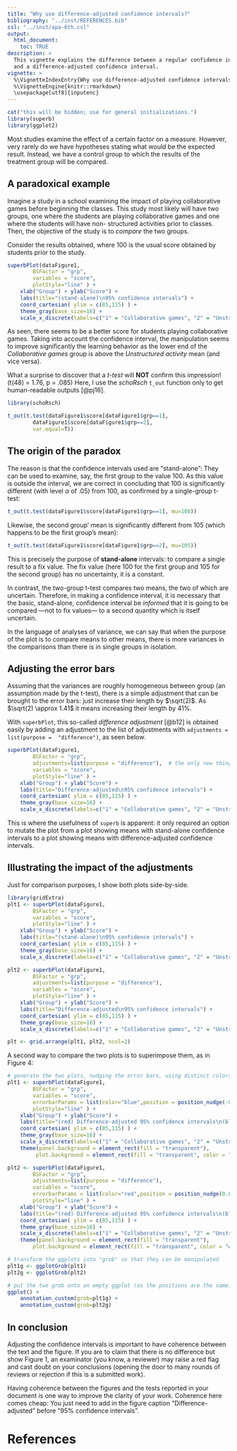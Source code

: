 ```yaml
---
title: "Why use difference-adjusted confidence intervals?"
bibliography: "../inst/REFERENCES.bib"
csl: "../inst/apa-6th.csl"
output: 
  html_document:
    toc: TRUE
description: >
  This vignette explains the difference between a regular confidence interval
  and a difference-adjusted confidence interval.
vignette: >
  %\VignetteIndexEntry{Why use difference-adjusted confidence intervals?}
  %\VignetteEngine{knitr::rmarkdown}
  \usepackage[utf8]{inputenc}
---
```



```r
cat("this will be hidden; use for general initializations.")
library(superb)
library(ggplot2)
```

Most studies examine the effect of a certain factor on a measure. However, very rarely 
do we have hypotheses stating what would be the expected result. Instead, we have a 
control group to which the results of the treatment group will be compared.

## A paradoxical example

Imagine a study in a school examining the impact of playing collaborative games 
before beginning the classes. This study most likely will have two groups, one where
the students are playing collaborative games and one where the students will have non-
structured activities prior to classes. Then, the objective of the study is to
*compare* the two groups.

Consider the results obtained, where 100 is the usual score obtained by students prior 
to the study.

```r
superbPlot(dataFigure1, 
        BSFactor = "grp", 
        variables = "score", 
        plotStyle="line" ) + 
    xlab("Group") + ylab("Score") + 
    labs(title="(stand-alone)\n95% confidence intervals") +
    coord_cartesian( ylim = c(85,115) ) +
    theme_gray(base_size=16) +
    scale_x_discrete(labels=c("1" = "Collaborative games", "2" = "Unstructured activity"))
```

As seen, there seems to be a better score for students playing collaborative games. 
Taking into account the confidence interval, the manipulation seems to improve
significantly the learning behavior as the lower end of the *Collaborative games* group
is above the *Unstructured activity* mean (and vice versa).

What a surprise to discover that a *t-test* will **NOT** confirm this impression! (t(48) = 1.76, p = .085) Here, 
I use the *schoRsch* ``t_out`` function only to get human-readable outputs [@pj16].

```r
library(schoRsch)

t_out(t.test(dataFigure1$score[dataFigure1$grp==1], 
        dataFigure1$score[dataFigure1$grp==2],
        var.equal=T))
```

## The origin of the paradox 

The reason is that the confidence intervals used are "stand-alone": They can be used to
examine, say, the first group to the value 100. As this value is outside the interval,
we are correct in concluding that 100 is significantly different (with level $\alpha$
 of .05) from 100, as confirmed by a single-group t-test:

```r
t_out(t.test(dataFigure1$score[dataFigure1$grp==1], mu=100))
```

Likewise, the second group' mean is significantly different from 105 (which happens
to be the first group's mean):

```r
t_out(t.test(dataFigure1$score[dataFigure1$grp==2], mu=105))
```

This is precisely the purpose of **stand-alone** intervals: to compare a single result
to a fix value. The fix value (here 100 for the first group and 105 for the second group)
has no uncertainty, it is a constant. 

In contrast, the two-group t-test compares two means, the two of which are uncertain.
Therefore, in making a confidence interval, it is necessary that the basic, stand-alone,
confidence interval be *informed* that it is going to be compared ---not to fix
values--- to a second quantity which is itself uncertain.

In the language of analyses of variance, we can say that when the purpose of the plot
is to compare means to other means, there is more variances in the comparisons than there
is in single groups in isolation.

## Adjusting the error bars

Assuming that the variances are roughly homogeneous between group (an assumption made by 
the t-test), there is a simple adjustment that can be brought to the error bars: just
increase their length by $\sqrt(2)$. As $\sqrt(2) \approx 1.41$ it means increasing 
their length by 41%.

With ``superbPlot``, this so-called *difference adjustment* [@b12] is obtained easily
by adding an adjustment to the list of adjustments with ``adjustments = list(purpose = 
"difference")``, as seen below.

```r
superbPlot(dataFigure1, 
        BSFactor = "grp", 
        adjustments=list(purpose = "difference"),  # the only new thing here
        variables = "score", 
        plotStyle="line" ) + 
    xlab("Group") + ylab("Score") + 
    labs(title="Difference-adjusted\n95% confidence intervals") +
    coord_cartesian( ylim = c(85,115) ) + 
    theme_gray(base_size=16) +
    scale_x_discrete(labels=c("1" = "Collaborative games", "2" = "Unstructured activity"))
```

This is where the usefulness of ``superb`` is apparent: it only required an option to 
mutate the plot from a plot showing means with stand-alone confidence intervals to a plot
showing means with difference-adjusted confidence intervals.

## Illustrating the impact of the adjustments

Just for comparison purposes, I show both plots side-by-side.

```r
library(gridExtra)
plt1 <- superbPlot(dataFigure1, 
        BSFactor = "grp", 
        variables = "score", 
        plotStyle="line" ) + 
    xlab("Group") + ylab("Score") + 
    labs(title="(stand-alone)\n95% confidence intervals") +
    coord_cartesian( ylim = c(85,115) ) +
    theme_gray(base_size=16) +
    scale_x_discrete(labels=c("1" = "Collaborative games", "2" = "Unstructured activity")) 

plt2 <- superbPlot(dataFigure1, 
        BSFactor = "grp", 
        adjustments=list(purpose = "difference"), 
        variables = "score", 
        plotStyle="line" ) + 
    xlab("Group") + ylab("Score") + 
    labs(title="Difference-adjusted\n95% confidence intervals") +
    coord_cartesian( ylim = c(85,115) ) + 
    theme_gray(base_size=16) +
    scale_x_discrete(labels=c("1" = "Collaborative games", "2" = "Unstructured activity")) 

plt <- grid.arrange(plt1, plt2, ncol=2)
```

A second way to compare the two plots is to superimpose them, as in Figure 4:

```r
# generate the two plots, nudging the error bars, using distinct colors, and having the background transparent
plt1 <- superbPlot(dataFigure1, 
        BSFactor = "grp", 
        variables = "score", 
        errorbarParams = list(color="blue",position = position_nudge(-0.05) ),
        plotStyle="line" ) + 
    xlab("Group") + ylab("Score") + 
    labs(title="(red) Difference-adjusted 95% confidence intervals\n(blue) (stand-alone) 95% confidence intervals") +
    coord_cartesian( ylim = c(85,115) ) +
    theme_gray(base_size=16) +
    scale_x_discrete(labels=c("1" = "Collaborative games", "2" = "Unstructured activity")) +
    theme(panel.background = element_rect(fill = "transparent"),
         plot.background = element_rect(fill = "transparent", color = "white"))

plt2 <- superbPlot(dataFigure1, 
        BSFactor = "grp", 
        adjustments=list(purpose = "difference"), 
        variables = "score", 
        errorbarParams = list(color="red",position = position_nudge(0.05) ),
        plotStyle="line" ) + 
    xlab("Group") + ylab("Score") + 
    labs(title="(red) Difference-adjusted 95% confidence intervals\n(blue) (stand-alone) 95% confidence intervals") +
    coord_cartesian( ylim = c(85,115) ) + 
    theme_gray(base_size=16) +
    scale_x_discrete(labels=c("1" = "Collaborative games", "2" = "Unstructured activity")) +
    theme(panel.background = element_rect(fill = "transparent"),
        plot.background = element_rect(fill = "transparent", color = "white"))

# transform the ggplots into "grob" so that they can be manipulated
plt1g <- ggplotGrob(plt1)
plt2g <- ggplotGrob(plt2)

# put the two grob onto an empty ggplot (as the positions are the same, they will be overlayed)
ggplot() + 
    annotation_custom(grob=plt1g) + 
    annotation_custom(grob=plt2g)
```

## In conclusion

Adjusting the confidence intervals is important to have coherence between the text 
and the figure. If you are to claim that there is no difference but show Figure 1,
an examinator (you know, a reviewer) may raise a red flag and cast doubt on your
conclusions (opening the door to many rounds of reviews or rejection if this is a 
submitted work). 

Having coherence between the figures and the tests reported in your document is one
way to improve the clarity of your work. Coherence here comes cheap: You just need 
to add in the figure caption "Difference-adjusted" before "95% confidence intervals".


# References

